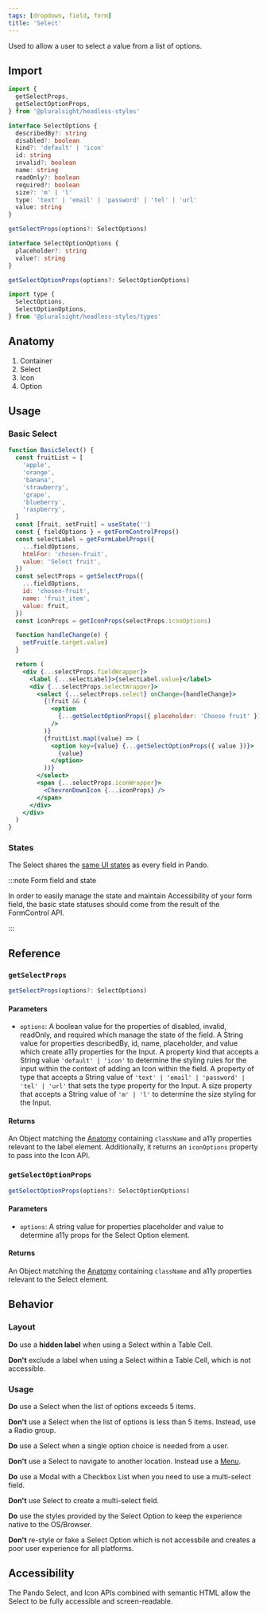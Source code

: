 ```yaml
---
tags: [dropdown, field, form]
title: 'Select'
---
```



<p className="size-xxl">
  Used to allow a user to select a value from a list of options.
</p>

<DocsLinkBar
  github="https://github.com/pluralsight/pando/tree/main/packages/headless-styles/src/components/Select"
  figma="https://www.figma.com/file/ZmH4XsZS5WnKeo28ylM5x1/Pando-UI-kit-(Web)?node-id=1214%3A50560&t=YLA3FBYLefNvfeuf-0"
/>

## Import

```javascript
import {
  getSelectProps,
  getSelectOptionProps,
} from '@pluralsight/headless-styles'
```

```typescript
interface SelectOptions {
  describedBy?: string
  disabled?: boolean
  kind?: 'default' | 'icon'
  id: string
  invalid?: boolean
  name: string
  readOnly?: boolean
  required?: boolean
  size?: 'm' | 'l'
  type: 'text' | 'email' | 'password' | 'tel' | 'url'
  value: string
}

getSelectProps(options?: SelectOptions)
```

```typescript
interface SelectOptionOptions {
  placeholder?: string
  value?: string
}

getSelectOptionProps(options?: SelectOptionOptions)
```

```javascript
import type {
  SelectOptions,
  SelectOptionOptions,
} from '@pluralsight/headless-styles/types'
```

## Anatomy

1. Container
2. Select
3. Icon
4. Option

## Usage

### Basic Select

```jsx live
function BasicSelect() {
  const fruitList = [
    'apple',
    'orange',
    'banana',
    'strawberry',
    'grape',
    'blueberry',
    'raspberry',
  ]
  const [fruit, setFruit] = useState('')
  const { fieldOptions } = getFormControlProps()
  const selectLabel = getFormLabelProps({
    ...fieldOptions,
    htmlFor: 'chosen-fruit',
    value: 'Select fruit',
  })
  const selectProps = getSelectProps({
    ...fieldOptions,
    id: 'chosen-fruit',
    name: 'fruit_item',
    value: fruit,
  })
  const iconProps = getIconProps(selectProps.iconOptions)

  function handleChange(e) {
    setFruit(e.target.value)
  }

  return (
    <div {...selectProps.fieldWrapper}>
      <label {...selectLabel}>{selectLabel.value}</label>
      <div {...selectProps.selectWrapper}>
        <select {...selectProps.select} onChange={handleChange}>
          {!fruit && (
            <option
              {...getSelectOptionProps({ placeholder: 'Choose fruit' })}
            />
          )}
          {fruitList.map((value) => (
            <option key={value} {...getSelectOptionProps({ value })}>
              {value}
            </option>
          ))}
        </select>
        <span {...selectProps.iconWrapper}>
          <ChevronDownIcon {...iconProps} />
        </span>
      </div>
    </div>
  )
}
```

### States

The Select shares the [same UI states](./radio.mdx#states) as every field in Pando.

:::note Form field and state

In order to easily manage the state and maintain Accessibility of your form field, the basic state statuses should come from the result of the FormControl API.

:::

## Reference

### `getSelectProps`

```typescript
getSelectProps(options?: SelectOptions)
```

#### Parameters

- `options`: A boolean value for the properties of disabled, invalid, readOnly, and required which manage the state of the field. A String value for properties describedBy, id, name, placeholder, and value which create a11y properties for the Input. A property kind that accepts a String value `'default' | 'icon'` to determine the styling rules for the input within the context of adding an Icon within the field. A property of type that accepts a String value of `'text' | 'email' | 'password' | 'tel' | 'url'` that sets the type property for the Input. A size property that accepts a String value of `'m' | 'l'` to determine the size styling for the Input.

#### Returns

An Object matching the [Anatomy](#anatomy) containing `className` and a11y properties relevant to the label element. Additionally, it returns an `iconOptions` property to pass into the Icon API.

### `getSelectOptionProps`

```typescript
getSelectOptionProps(options?: SelectOptionOptions)
```

#### Parameters

- `options`: A string value for properties placeholder and value to determine a11y props for the Select Option element.

#### Returns

An Object matching the [Anatomy](#anatomy) containing `className` and a11y properties relevant to the Select element.

## Behavior

### Layout

**Do** use a **hidden label** when using a Select within a Table Cell.

**Don't** exclude a label when using a Select within a Table Cell, which is not accessible.

### Usage

**Do** use a Select when the list of options exceeds 5 items.

**Don't** use a Select when the list of options is less than 5 items. Instead, use a Radio group.

**Do** use a Select when a single option choice is needed from a user.

**Don't** use a Select to navigate to another location. Instead use a [Menu](./menu.mdx).

**Do** use a Modal with a Checkbox List when you need to use a multi-select field.

**Don't** use Select to create a multi-select field.

**Do** use the styles provided by the Select Option to keep the experience native to the OS/Browser.

**Don't** re-style or fake a Select Option which is not accessbile and creates a poor user experience for all platforms.

## Accessibility

The Pando Select, and Icon APIs combined with semantic HTML allow the Select to be fully accessible and screen-readable.
